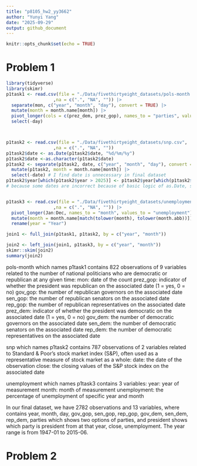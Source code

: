 ```yaml
---
title: "p8105_hw2_yy3662"
author: "Yunyi Yang"
date: "2025-09-29"
output: github_document
---
```


```r
knitr::opts_chunk$set(echo = TRUE)
```

# Problem 1

```r
library(tidyverse)
library(skimr)
p1task1 <- read.csv(file = "./Data/fivethirtyeight_datasets/pols-month.csv",
                  ,na = c(".", "NA", "")) |>
  separate(mon, c("year", "month", "day"), convert = TRUE) |>
  mutate(month = month.name[month]) |>
  pivot_longer(cols = c(prez_dem, prez_gop), names_to = "parties", values_to = "president") |>
  select(-day)



p1task2 <- read.csv(file = "./Data/fivethirtyeight_datasets/snp.csv",
                  ,na = c(".", "NA", ""))
p1task2$date <- as.Date(p1task2$date, "%d/%m/%y")
p1task2$date <-as.character(p1task2$date)
p1task2 <- separate(p1task2, date, c("year", "month", "day"), convert = TRUE) |>
  mutate(p1task2, month = month.name[month]) |>
  select(-date) # I find date is unnecessary in final dataset
p1task2$year[which(p1task2$year > 2025)] <- p1task2$year[which(p1task2$year > 2025)] - 100L
# because some dates are incorrect because of basic logic of as.Date, so we convert some years like 2065 back to 1965.


p1task3 <- read.csv(file = "./Data/fivethirtyeight_datasets/unemployment.csv",
                  ,na = c(".", "NA", "")) |>
  pivot_longer(Jan:Dec, names_to = "month", values_to = "unemployment") |>
  mutate(month = month.name[match(tolower(month), tolower(month.abb))]) |>
  rename(year = "Year")

join1 <- full_join(p1task1, p1task2, by = c("year", "month"))

join2 <- left_join(join1, p1task3, by = c("year", "month"))
skimr::skim(join2)
summary(join2)
```

pols-month which names p1task1 contains 822 observations of 9 variables related to the number of national politicians who are democratic or republican at any given time:
mon: date of the count
prez_gop: indicator of whether the president was republican on the associated date (1 = yes, 0 = no)
gov_gop: the number of republican governors on the associated date
sen_gop: the number of republican senators on the associated date
rep_gop: the number of republican representatives on the associated date
prez_dem: indicator of whether the president was democratic on the associated date (1 = yes, 0 = no)
gov_dem: the number of democratic governors on the associated date
sen_dem: the number of democratic senators on the associated date
rep_dem: the number of democratic representatives on the associated date

snp which names p1task2 contains 787 observations of 2 variables related to Standard & Poor’s stock market index (S&P), often used as a representative measure of stock market as a whole:
date: the date of the observation
close: the closing values of the S&P stock index on the associated date

unemployment which names p1task3 contains 3 variables:
year: year of measurement
month: month of measurement
unemployment: the percentage of unemployment of specific year and month

In our final dataset, we have 2782 observations and 13 variables, where contains year, month, day, gov_gop, sen_gop, rep_gop, gov_dem, sen_dem, rep_dem, parties which shows two options of parties, and president shows which party is president from at that year, close, unemployment. The year range is from 1947-01 to 2015-06.

# Problem 2
```r

```